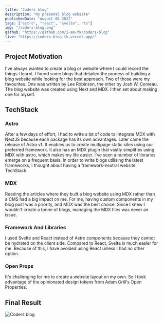 ```yaml
---
title: "Coders blog"
description: "My presonal blog website"
publishedDate: "August 08 2022"
tags: ["astro", "react", "svelte", "ts"]
img: "/coders-blog.png"
github: "https://github.com/I-am-tk/coders-blog"
live: "https://coders-blog-tk.vercel.app/"
---
```


## Project Motivation

I've always wanted to create a blog or website where I could record the things I learnt. I found some blogs that detailed the process of building a blog website while looking for the best approach. Two of those were my favourites. One was written by Lee Robinson, the other by Josh W. Comeau. The blog website was created using Next and MDX. I then set about making one for myself.

## TechStack

### Astro

After a few days of effort, I had to write a lot of code to integrate MDX with NextJS because each package has its own advantages. Later came the release of Astro v1. It enables us to create multipage static sites using our preferred framework. It also has an MDX plugin that vastly simplifies using MDX with astro, which makes my life easier. I've seen a number of libraries emerge on a frequent basis. In order to write blogs utilising the latest frameworks, I thought about having a framework-neutral website.
TechStack

### MDX

Reading the articles where they built a blog website using MDX rather than a CMS had a big impact on me. For me, having custom components in my blog post was a priority, and MDX was the best choice. Since I knew I wouldn't create a tonne of blogs, managing the MDX files was never an issue.

### Framework And Libraries

I used Svelte and React instead of Astro components because they cannot be hydrated on the client side. Compared to React, Svelte is much easier for me. Because of this, I have avoided using React unless I had no other option.

### Open Props

It's challenging for me to create a website layout on my own. So I took advantage of the opinionated design tokens from Adam Grill's Open Properties.

## Final Result

![Coders blog]("/public/coders-blog.png")
